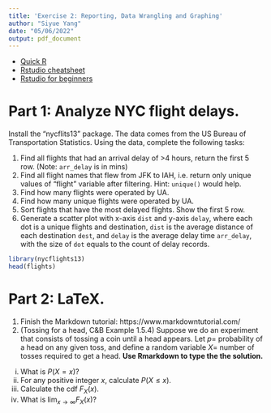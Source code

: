 ```yaml
---
title: 'Exercise 2: Reporting, Data Wrangling and Graphing'
author: "Siyue Yang"
date: "05/06/2022"
output: pdf_document
---
```


- [Quick R](https://www.statmethods.net/r-tutorial/index.html)
- [Rstudio cheatsheet](https://www.rstudio.com/resources/cheatsheets/)
- [Rstudio for beginners](https://education.rstudio.com/learn/beginner/)

# Part 1: Analyze NYC flight delays.   


Install the "nycflits13" package. The data comes from the US Bureau of Transportation Statistics. Using the data, complete the following tasks: 

1. Find all flights that had an arrival delay of >4 hours, return the first 5 row. (Note: `arr_delay` is in mins)
2. Find all flight names that flew from JFK to IAH, i.e. return only unique values of "flight" variable after filtering. Hint: `unique()` would help. 
3. Find how many flights were operated by UA. 
4. Find how many unique flights were operated by UA. 
5. Sort flights that have the most delayed flights. Show the first 5 row. 
6. Generate a scatter plot with x-axis `dist` and y-axis `delay`, where each dot is a unique flights and destination, `dist` is the average distance of each destination `dest`, and `delay` is the average delay time `arr_delay`, with the size of `dot` equals to the count of delay records. 

```r
library(nycflights13)
head(flights)
```

\clearpage

# Part 2: LaTeX.

1. Finish the Markdown tutorial: https://www.markdowntutorial.com/
2. (Tossing for a head, C&B Example 1.5.4) Suppose we do an experiment that consists of tossing a coin until a head appears. Let $p=$ probability of a    head on any given toss, and define a random variable $X=$ number of tosses required to get a head. **Use Rmarkdown to type the the solution.**

  (i) What is $P(X = x)$?
  (ii) For any positive integer $x$, calculate $P(X \leq x)$. 
  (iii) Calculate the cdf $F_{X}(x)$. 
  (iv) What is $\lim _{x \rightarrow \infty} F_{X}(x)$? 